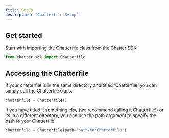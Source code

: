 ```yaml
---
title: Setup
description: "Chatterfile Setup"
---
```


## Get started

Start with importing the Chatterfile class from the Chatter SDK.

```python
from chatter_sdk import Chatterfile
```

## Accessing the Chatterfile

If your chatterfile is in the same directory and titled 'Chatterfile' you can simply call the Chatterfile class.

```python
chatterfile = Chatterfile()
```

If you have titled it something else (we recommend calling it Chatterfile!) or its in a different directory,
you can use the path argument to specify the path to your Chatterfile.

```python
chatterfile = Chatterfile(path='path/to/Chatterfile')
```